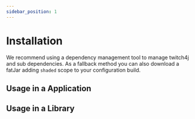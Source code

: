 ```yaml
---
sidebar_position: 1
---
```



# Installation

We recommend using a dependency management tool to manage twitch4j and sub dependencies. As a fallback method you can also download a fatJar adding `shaded` scope to your configuration build.

## Usage in a Application

<JavaDependency group="com.github.twitch4j" name="twitch4j" version="1.24.0" scope="implementation" />

## Usage in a Library

<JavaDependency group="com.github.twitch4j" name="twitch4j" version="1.24.0" scope="api" />
